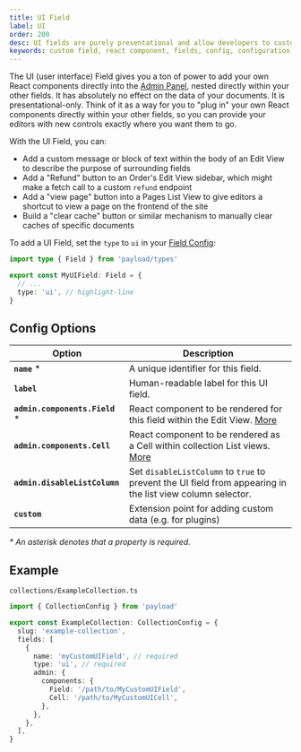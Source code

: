 ```yaml
---
title: UI Field
label: UI
order: 200
desc: UI fields are purely presentational and allow developers to customize the Admin Panel to a very fine degree, including adding actions and other functions.
keywords: custom field, react component, fields, config, configuration, documentation, Content Management System, cms, headless, javascript, node, react, nextjs
---
```


The UI (user interface) Field gives you a ton of power to add your own React components directly into the [Admin Panel](../admin/overview), nested directly within your other fields. It has absolutely no effect on the data of your documents. It is presentational-only. Think of it as a way for you to "plug in" your own React components directly within your other fields, so you can provide your editors with new controls exactly where you want them to go.

With the UI Field, you can:

- Add a custom message or block of text within the body of an Edit View to describe the purpose of surrounding fields
- Add a "Refund" button to an Order's Edit View sidebar, which might make a fetch call to a custom `refund` endpoint
- Add a "view page" button into a Pages List View to give editors a shortcut to view a page on the frontend of the site
- Build a "clear cache" button or similar mechanism to manually clear caches of specific documents

To add a UI Field, set the `type` to `ui` in your [Field Config](./overview):

```ts
import type { Field } from 'payload/types'

export const MyUIField: Field = {
  // ...
  type: 'ui', // highlight-line
}
```

## Config Options

| Option                          | Description                                                                                                            |
| ------------------------------- | ---------------------------------------------------------------------------------------------------------------------- |
| **`name`** \*                   | A unique identifier for this field.                                                                                    |
| **`label`**                     | Human-readable label for this UI field.                                                                                |
| **`admin.components.Field`** \* | React component to be rendered for this field within the Edit View. [More](../admin/components/#field-component)    |
| **`admin.components.Cell`**     | React component to be rendered as a Cell within collection List views. [More](../admin/components/#field-component) |
| **`admin.disableListColumn`**   | Set `disableListColumn` to `true` to prevent the UI field from appearing in the list view column selector.             |
| **`custom`**                    | Extension point for adding custom data (e.g. for plugins)                                                              |

_\* An asterisk denotes that a property is required._

## Example

`collections/ExampleCollection.ts`

```ts
import { CollectionConfig } from 'payload'

export const ExampleCollection: CollectionConfig = {
  slug: 'example-collection',
  fields: [
    {
      name: 'myCustomUIField', // required
      type: 'ui', // required
      admin: {
        components: {
          Field: '/path/to/MyCustomUIField',
          Cell: '/path/to/MyCustomUICell',
        },
      },
    },
  ],
}
```
